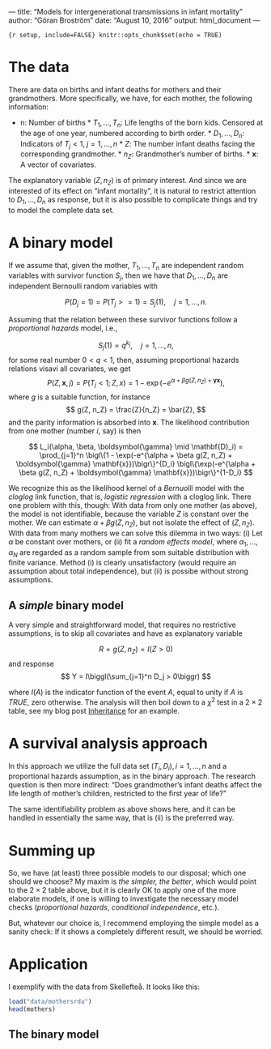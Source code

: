 --- title: "Models for intergenerational transmissions in infant mortality" 
author: "Göran Broström" date: "August 10, 2016" output: html_document ---

```{r setup, include=FALSE} knitr::opts_chunk$set(echo = TRUE) ```

# The data

There are data on births and infant deaths for mothers and their grandmothers.
More specifically, we have, for each mother, the following information:

* n: Number of births * $T_1, \ldots, T_n$: Life lengths of the born kids.
Censored at the age of one year, numbered according to birth order. * $D_1,
\dots, D_n$: Indicators of $T_j < 1, \; j = 1, \ldots, n$ * $Z$: The number
infant deaths facing the corresponding grandmother. * $n_Z$: Grandmother's
number of births. * $\mathbf{x}$: A vector of covariates.

The explanatory variable $(Z, n_Z)$ is of primary interest. And since we are
interested of its effect on "infant mortality", it is natural to restrict
attention to $D_1, \ldots, D_n$ as response, but it is also possible to
complicate things and try to model the complete data set.

# A binary model

If we assume that, given the mother, $T_1, \ldots, T_n$ are independent random
variables with survivor function $S_j$, then we have that $D_1, \ldots, D_n$ are
independent Bernoulli random variables with

$$ P(D_j = 1) = P(T_j >= 1) = S_j(1), \quad j = 1, \ldots, n. $$

Assuming that the relation between these survivor functions follow a
*proportional hazards* model, i.e.,

$$ S_j(1) = q^{k_j}, \quad j = 1, \ldots, n, $$ for some real number $0 < q <
1$, then, assuming proportional hazards relations visavi all covariates, we get 
$$ P(Z, \mathbf{x}, j) = P(T_j < 1; Z, x) = 1 - \exp(-e^{\alpha + \beta g(Z,
n_Z) + \boldsymbol{\gamma} \mathbf{x}}), $$ where $g$ is a suitable function,
for instance $$ g(Z, n_Z) = \frac{Z}{n_Z} = \bar{Z}, $$ and the parity
information is absorbed into $\mathbf{x}$. The likelihood contribution from one
mother (number $i$, say) is then

$$ L_i(\alpha, \beta, \boldsymbol{\gamma} \mid \mathbf{D}_i) = \prod_{j=1}^n
\bigl\{1 - \exp(-e^{\alpha + \beta g(Z, n_Z) + \boldsymbol{\gamma}
\mathbf{x}})\bigr\}^{D_i} \bigl\{\exp(-e^{\alpha + \beta g(Z, n_Z) +
\boldsymbol{\gamma} \mathbf{x}})\bigr\}^{1-D_i} $$

We recognize this as the likelihood kernel of a *Bernuolli* model with the
*cloglog* link function, that is, *logistic regression* with a cloglog link.
There one problem with this, though: With data from only one mother (as above),
the model is not identifiable, because the variable $Z$ is constant over the
mother. We can estimate $\alpha + \beta g(Z, n_Z)$, but not isolate the effect
of $(Z, n_Z)$. With data from many mothers we can solve this dilemma in two
ways: (i) Let $\alpha$ be constant over mothers, or (ii) fit a *random effects
model*, where $\alpha_1, \ldots, \alpha_N$ are regarded as a random sample from
som suitable distribution with finite variance. Method (i) is clearly
unsatisfactory (would require an assumption about total independence), but (ii)
is possibe without strong assumptions.

## A *simple* binary model

A very simple and straightforward model, that requires no restrictive
assumptions, is to skip all covariates and have as explanatory variable

$$ R = g(Z, n_Z) = I(Z > 0) $$ and response $$ Y = I\biggl(\sum_{j=1}^n D_j >
0\biggr) $$

where $I(A)$ is the indicator function of the event $A$, equal to unity if $A$
is *TRUE*, zero otherwise. The analysis will then boil down to a $\chi^2$ test
in a $2\times 2$ table, see my blog post
[Inheritance](http://capa.ddb.umu.se/rr/jekyll/rstats/2016/06/01/inheritance.html)
for an example.


# A survival analysis approach

In this approach we utilize the full data set $(T_i, D_i), i = 1, \ldots, n$ and
a proportional hazards assumption, as in the binary approach. The research
question is then more indirect: "Does grandmother's infant deaths affect the
life length of mother's children, restricted to the first year of life?"

The same identifiability problem as above shows here, and it can be handled in
essentially the same way, that is (ii) is the preferred way.

# Summing up

So, we have (at least) three possible models to our disposal; which one should we choose?
My maxim is *the simpler, the better*, which would point to the $2\times 2$ table above, but it is clearly OK to apply one of the more elaborate models, if one is willing to investigate the necessary model checks (*proportional hazards*, *conditional independence*, etc.).

But, whatever our choice is, I recommend employing the simple model as a sanity check: If it shows a  completely different result, we should be worried.

# Application

I exemplify with the data from Skellefteå. It looks like this:

```r
load("data/mothersrda")
head(mothers)
```

## The binary model

